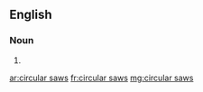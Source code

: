 ==English==

===Noun===
{{head|en}}

# {{plural of|circular saw}}

[[ar:circular saws]]
[[fr:circular saws]]
[[mg:circular saws]]
